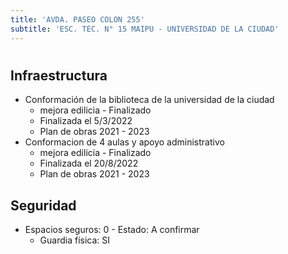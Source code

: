 ```yaml
---
title: 'AVDA. PASEO COLON 255'
subtitle: 'ESC. TEC. N° 15 MAIPU - UNIVERSIDAD DE LA CIUDAD'
---
```


#
## Infraestructura

* Conformación de la biblioteca de la universidad de la ciudad 
    + mejora edilicia - Finalizado 
    + Finalizada el 5/3/2022 
    + Plan de obras 2021 - 2023 


* Conformacion de 4 aulas y apoyo administrativo 
    + mejora edilicia - Finalizado 
    + Finalizada el 20/8/2022 
    + Plan de obras 2021 - 2023 






## Seguridad

*  Espacios seguros: 0 - Estado: A confirmar 
    + Guardia física: SI



